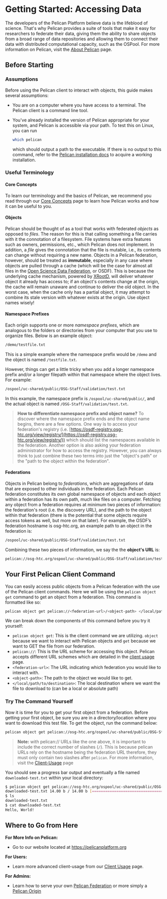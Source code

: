 # Getting Started: Accessing Data
The developers of the Pelican Platform believe data is the lifeblood of science. That's why Pelican provides a suite of tools that make it easy for researchers to federate their data, giving them the ability to share objects from a broad range of data repositories and allowing them to connect their data with distributed computational capacity, such as the OSPool. For more information on Pelican, visit the [About Pelican](../index.mdx) page.

## Before Starting

### Assumptions

Before using the Pelican client to interact with objects, this guide makes several assumptions:

- You are on a computer where you have access to a terminal. The Pelican client is a command line tool.
- You've already installed the version of Pelican appropriate for your system, and Pelican is accessible via your path. To test this on Linux, you can run

  ```bash
  which pelican
  ```
  which should output a path to the executable. If there is no output to this command, refer to the [Pelican installation docs](../install.mdx) to acquire a working installation.

### Useful Terminology

#### Core Concepts
To learn our terminology and the basics of Pelican, we recommend you read through our [Core Concepts](../index.mdx) page to learn how Pelican works and how it can be useful to you.

#### Objects
Pelican should be thought of as a tool that works with federated *objects* as opposed to *files*. The reason for this is that calling something a file carries with it the connotation of a filesystem. File systems have extra features such as owners, permissions, etc., which Pelican does not implement. In addition, a *file* gives the connotation that the file is mutable, i.e., its contents can change without requiring a new name. Objects in a Pelican federation, however, should be treated as **immutable**, especially in any case where objects are pulled through a cache (which will be the case for almost all files in the [Open Science Data Federation](https://osg-htc.org/services/osdf), or OSDF). This is because the underlying cache mechanism, powered by [XRootD](https://xrootd.slac.stanford.edu/), will deliver whatever object it already has access to; if an object's contents change at the origin, the cache will remain unaware and continue to deliver the old object. In the worst case, when the cache only has a partial object, it may attempt to combine its stale version with whatever exists at the origin. Use object names wisely!

#### Namespace Prefixes
Each origin supports one or more *namespace prefixes*, which are analogous to the folders or directories from your computer that you use to organize files. Below is an example object:

```bash
/demo/testfile.txt
```

This is a simple example where the namespace prefix would be `/demo` and the object is named `/testfile.txt`.

However, things can get a little tricky when you add a longer namespace prefix and/or a longer filepath within that namespace where the object lives. For example:

```bash
/ospool/uc-shared/public/OSG-Staff/validation/test.txt
```

In this example, the namespace prefix is `/ospool/uc-shared/public/`, and the actual object is named `/OSG-Staff/validation/test.txt`.

>**How to differentiate namespace prefix and object name?**
To discover where the namespace prefix ends and the object name begins, there are a few options. One way is to access your federation's registry (i.e. [https://osdf-registry.osg-htc.org/view/registry/](https://osdf-registry.osg-htc.org/view/registry/)) which should list the namespaces available in the federation. Another option is also asking your federation administrator for how to access the registry. However, you can always think to just combine these two terms into just the "object's path" or the "path to the object within the federation".

#### Federations
Objects in Pelican belong to *federations*, which are aggregations of data that are exposed to other individuals in the federation. Each Pelican federation constitutes its own global namespace of objects and each object within a federation has its own path, much like files on a computer. Fetching any object from a federation requires at minimum two pieces of information: the federation's root (i.e. the discovery URL), and the path to the object within that federation (there is the potential that some objects require access tokens as well, but more on that later). For example, the OSDF’s federation hostname is osg-htc.org, an example path to an object in the federation is:
```bash
/ospool/uc-shared/public/OSG-Staff/validation/test.txt
```

Combining these two pieces of information, we say the the **object's URL** is:
```bash
pelican://osg-htc.org/ospool/uc-shared/public/OSG-Staff/validation/test.txt
```

## Your First Pelican Client Command
You can easily access public objects from a Pelican federation with the use of the Pelican client commands. Here we will be using the `pelican object get` command to get an object from a federation. This command is formatted like so:

```bash
pelican object get pelican://<federation-url>/<object-path> </local/path/to/destination>
```

We can break down the components of this command before you try it yourself:
- `pelican object get`: This is the client command we are utilizing. `object` because we want to interact with Pelican objects and `get` because we want to GET the file from our federation.
- `pelican://`: This is the URL scheme for accessing this object. Pelican accepts different URL schemes which are detailed in the [client usage](./client_usage.mdx#the-different-pelican-url-schemes) page.
- `<federation-url>`: The URL indicating which federation you would like to interact with.
- `<object-path>`: The path to the object we would like to get.
- `</local/path/to/destination>`: The local destination where we want the file to download to (can be a local or absolute path)

### Try The Command Yourself
Now it is time for you to get your first object from a federation. Before getting your first object, be sure you are in a directory/location where you want to download this test file. To get the object, run the command below:

```bash
pelican object get pelican://osg-htc.org/ospool/uc-shared/public/OSG-Staff/validation/test.txt downloaded-test.txt
```

>**Note:** with pelican:// URLs like the one above, it is important to include the correct number of slashes (`/`). This is because pelican URLs rely on the hostname being the federation URL therefore, they must only contain two slashes after `pelican`. For more information, visit the [Client-Usage](./client_usage.mdx#the-different-pelican-url-schemes) page

You should see a progress bar output and eventually a file named `downloaded-test.txt` within your local directory:

```bash
$ pelican object get pelican://osg-htc.org/ospool/uc-shared/public/OSG-Staff/validation/test.txt downloaded-test.txt
downloaded-test.txt 14.00 b / 14.00 b [==============================================================================] Done!
$ ls
downloaded-test.txt
$ cat downloaded-test.txt
Hello, World!
```

## Where to Go from Here
**For More Info on Pelican:**
- Go to our website located at https://pelicanplatform.org

**For Users:**
- Learn more advanced client-usage from our [Client Usage](../client_usage.mdx) page.

**For Admins:**
- Learn how to serve your own [Pelican Federation](../serving_a_federation.mdx) or more simply a [Pelican Origin](../serving_an_origin.mdx)
